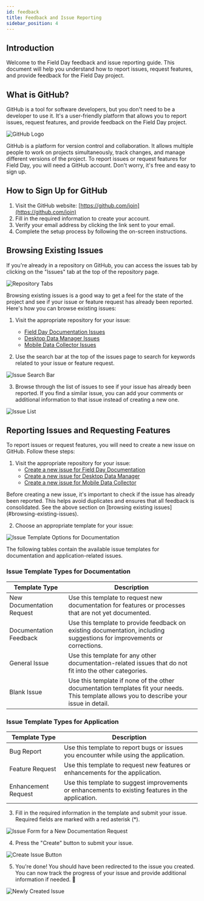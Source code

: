 ```yaml
---
id: feedback
title: Feedback and Issue Reporting
sidebar_position: 4
---
```



## Introduction

Welcome to the Field Day feedback and issue reporting guide. This document will help you understand how to report issues, request features, and provide feedback for the Field Day project.

## What is GitHub?

GitHub is a tool for software developers, but you don't need to be a developer to use it. It's a user-friendly platform that allows you to report issues, request features, and provide feedback on the Field Day project.

![GitHub Logo](../static/img/github/github-mark.png)

GitHub is a platform for version control and collaboration. It allows multiple people to work on projects simultaneously, track changes, and manage different versions of the project. To report issues or request features for Field Day, you will need a GitHub account. Don't worry, it's free and easy to sign up.

## How to Sign Up for GitHub

1. Visit the GitHub website: [https://github.com/join](https://github.com/join)
2. Fill in the required information to create your account.
3. Verify your email address by clicking the link sent to your email.
4. Complete the setup process by following the on-screen instructions.

## Browsing Existing Issues

If you're already in a repository on GitHub, you can access the issues tab by clicking on the "Issues" tab at the top of the repository page.

![Repository Tabs](../static/img/github/repo-tabs.png)

Browsing existing issues is a good way to get a feel for the state of the project and see if your issue or feature request has already been reported. Here's how you can browse existing issues:

1. Visit the appropriate repository for your issue:
   - [Field Day Documentation Issues](https://github.com/Field-Day-2022/field-day-2022.github.io/issues)
   - [Desktop Data Manager Issues](https://github.com/Field-Day-2022/desktop-data-manager/issues)
   - [Mobile Data Collector Issues](https://github.com/Field-Day-2022/mobile-data-collector/issues)

2. Use the search bar at the top of the issues page to search for keywords related to your issue or feature request.

![Issue Search Bar](../static/img/github/issue-search-bar.png)

3. Browse through the list of issues to see if your issue has already been reported. If you find a similar issue, you can add your comments or additional information to that issue instead of creating a new one.

![Issue List](../static/img/github/issue-list.png)

## Reporting Issues and Requesting Features

To report issues or request features, you will need to create a new issue on GitHub. Follow these steps:

1. Visit the appropriate repository for your issue:
   - [Create a new issue for Field Day Documentation](https://github.com/Field-Day-2022/field-day-2022.github.io/issues/new/choose)
   - [Create a new issue for Desktop Data Manager](https://github.com/Field-Day-2022/desktop-data-manager/issues/new/choose)
   - [Create a new issue for Mobile Data Collector](https://github.com/Field-Day-2022/mobile-data-collector/issues/new/choose)

<Admonition type="important" title="Important">
Before creating a new issue, it's important to check if the issue has already been reported. This helps avoid duplicates and ensures that all feedback is consolidated. See the above section on [browsing existing issues](#browsing-existing-issues).
</Admonition>

2. Choose an appropriate template for your issue:

![Issue Template Options for Documentation](../static/img/github/doc-issue-templates.png)

The following tables contain the available issue templates for documentation and application-related issues.

### Issue Template Types for Documentation

| Template Type             | Description                                                                 |
|---------------------------|-----------------------------------------------------------------------------|
| New Documentation Request | Use this template to request new documentation for features or processes that are not yet documented. |
| Documentation Feedback    | Use this template to provide feedback on existing documentation, including suggestions for improvements or corrections. |
| General Issue             | Use this template for any other documentation-related issues that do not fit into the other categories. |
| Blank Issue               | Use this template if none of the other documentation templates fit your needs. This template allows you to describe your issue in detail. |

### Issue Template Types for Application

| Template Type      | Description                                                                 |
|--------------------|-----------------------------------------------------------------------------|
| Bug Report         | Use this template to report bugs or issues you encounter while using the application. |
| Feature Request    | Use this template to request new features or enhancements for the application. |
| Enhancement Request| Use this template to suggest improvements or enhancements to existing features in the application. |

3. Fill in the required information in the template and submit your issue. Required fields are marked with a red asterisk (*).

![Issue Form for a New Documentation Request](../static/img/github/new-issue-form.png)

4. Press the "Create" button to submit your issue.

![Create Issue Button](../static/img/github/create-issue-button.png)

5. You're done! You should have been redirected to the issue you created. You can now track the progress of your issue and provide additional information if needed. 🎉

![Newly Created Issue](../static/img/github/new-issue.png)